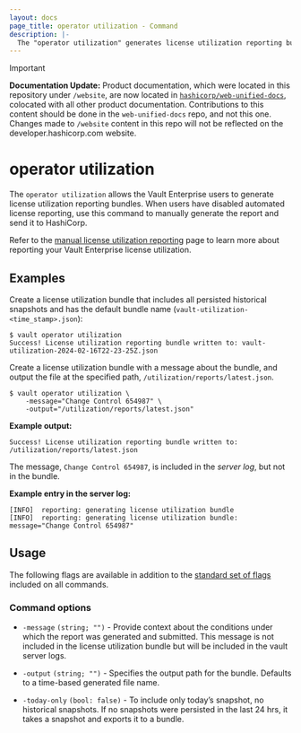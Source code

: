 ```yaml
---
layout: docs
page_title: operator utilization - Command
description: |-
  The "operator utilization" generates license utilization reporting bundles for the Vault Enterprise users.
---
```


> [!IMPORTANT]  
> **Documentation Update:** Product documentation, which were located in this repository under `/website`, are now located in [`hashicorp/web-unified-docs`](https://github.com/hashicorp/web-unified-docs), colocated with all other product documentation. Contributions to this content should be done in the `web-unified-docs` repo, and not this one. Changes made to `/website` content in this repo will not be reflected on the developer.hashicorp.com website.

# operator utilization

The `operator utilization` allows the Vault Enterprise users to generate license
utilization reporting bundles. When users have disabled automated license
reporting, use this command to manually generate the report and send it to
HashiCorp.

<Note title="Vault Enterprise">

Refer to the [manual license utilization
reporting](/vault/docs/enterprise/license/manual-reporting) page to learn more
about reporting your Vault Enterprise license utilization.

</Note>

## Examples

Create a license utilization bundle that includes all persisted historical
snapshots and has the default bundle name
(`vault-utilization-<time_stamp>.json`):

```shell-session
$ vault operator utilization
Success! License utilization reporting bundle written to: vault-utilization-2024-02-16T22-23-25Z.json
```

Create a license utilization bundle with a message about the bundle, and output
the file at the specified path, `/utilization/reports/latest.json`.

```shell-session
$ vault operator utilization \
    -message="Change Control 654987" \
    -output="/utilization/reports/latest.json"
```

**Example output:**

<CodeBlockConfig hideClipboard>

```plaintext
Success! License utilization reporting bundle written to: /utilization/reports/latest.json
```

</CodeBlockConfig>

The message, `Change Control 654987`, is included in the _server log_, but not
in the bundle.

**Example entry in the server log:**

<CodeBlockConfig hideClipboard>

```plaintext
[INFO]  reporting: generating license utilization bundle
[INFO]  reporting: generating license utilization bundle: message="Change Control 654987"
```

</CodeBlockConfig>

## Usage

The following flags are available in addition to the [standard set of
flags](/vault/docs/commands) included on all commands.

### Command options

- `-message` `(string; "")` - Provide context about the conditions under which
the report was generated and submitted. This message is not included in the
license utilization bundle but will be included in the vault server logs.

- `-output` `(string; "")` - Specifies the output path for the bundle. Defaults
to a time-based generated file name.

- `-today-only` `(bool: false)` - To include only today’s snapshot, no
historical snapshots. If no snapshots were persisted in the last 24 hrs, it
takes a snapshot and exports it to a bundle.
